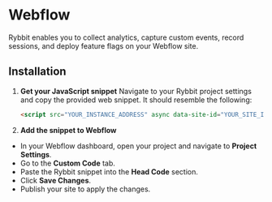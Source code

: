 # Webflow

Rybbit enables you to collect analytics, capture custom events, record sessions, and deploy feature flags on your Webflow site.

## Installation

1. **Get your JavaScript snippet**
   Navigate to your Rybbit project settings and copy the provided web snippet. It should resemble the following:

   ```html
   <script src="YOUR_INSTANCE_ADDRESS" async data-site-id="YOUR_SITE_ID"></script>
   ```

2. **Add the snippet to Webflow**

  * In your Webflow dashboard, open your project and navigate to **Project Settings**.
  * Go to the **Custom Code** tab.
  * Paste the Rybbit snippet into the **Head Code** section.
  * Click **Save Changes**.
  * Publish your site to apply the changes.
